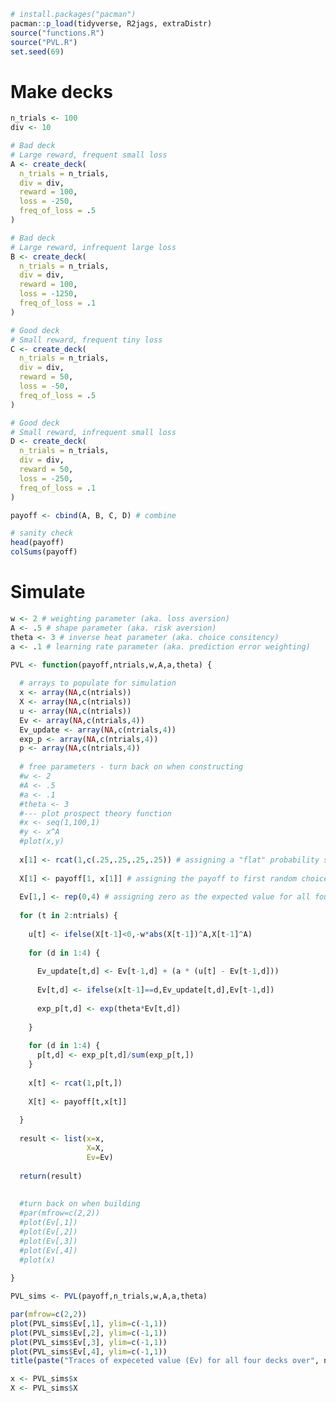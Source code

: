 ```r
# install.packages("pacman") 
pacman::p_load(tidyverse, R2jags, extraDistr)
source("functions.R")
source("PVL.R")
set.seed(69)
```

# Make decks
```r
n_trials <- 100
div <- 10

# Bad deck
# Large reward, frequent small loss
A <- create_deck(
  n_trials = n_trials,
  div = div,
  reward = 100,
  loss = -250,
  freq_of_loss = .5
)

# Bad deck
# Large reward, infrequent large loss
B <- create_deck(
  n_trials = n_trials,
  div = div,
  reward = 100, 
  loss = -1250,
  freq_of_loss = .1
)

# Good deck
# Small reward, frequent tiny loss
C <- create_deck(
  n_trials = n_trials,
  div = div,
  reward = 50, 
  loss = -50,
  freq_of_loss = .5
)

# Good deck
# Small reward, infrequent small loss
D <- create_deck(
  n_trials = n_trials,
  div = div,
  reward = 50,
  loss = -250,
  freq_of_loss = .1
)

payoff <- cbind(A, B, C, D) # combine
```

```r
# sanity check
head(payoff)
colSums(payoff) 
```

# Simulate

```r
w <- 2 # weighting parameter (aka. loss aversion)
A <- .5 # shape parameter (aka. risk aversion)
theta <- 3 # inverse heat parameter (aka. choice consitency)
a <- .1 # learning rate parameter (aka. prediction error weighting)
```

```r
PVL <- function(payoff,ntrials,w,A,a,theta) {
  
  # arrays to populate for simulation
  x <- array(NA,c(ntrials))
  X <- array(NA,c(ntrials))
  u <- array(NA,c(ntrials))
  Ev <- array(NA,c(ntrials,4))
  Ev_update <- array(NA,c(ntrials,4))
  exp_p <- array(NA,c(ntrials,4))
  p <- array(NA,c(ntrials,4))
  
  # free parameters - turn back on when constructing
  #w <- 2
  #A <- .5
  #a <- .1
  #theta <- 3
  #--- plot prospect theory function
  #x <- seq(1,100,1)
  #y <- x^A
  #plot(x,y)
  
  x[1] <- rcat(1,c(.25,.25,.25,.25)) # assigning a "flat" probability structure to the first choice (i.e. random choice between the four decks)
  
  X[1] <- payoff[1, x[1]] # assigning the payoff to first random choice
  
  Ev[1,] <- rep(0,4) # assigning zero as the expected value for all four decks at the first "random" choice 
  
  for (t in 2:ntrials) {
    
    u[t] <- ifelse(X[t-1]<0,-w*abs(X[t-1])^A,X[t-1]^A)
    
    for (d in 1:4) {
      
      Ev_update[t,d] <- Ev[t-1,d] + (a * (u[t] - Ev[t-1,d]))
      
      Ev[t,d] <- ifelse(x[t-1]==d,Ev_update[t,d],Ev[t-1,d])
      
      exp_p[t,d] <- exp(theta*Ev[t,d])
      
    }
    
    for (d in 1:4) {
      p[t,d] <- exp_p[t,d]/sum(exp_p[t,])
    }
    
    x[t] <- rcat(1,p[t,])
    
    X[t] <- payoff[t,x[t]]
    
  }
  
  result <- list(x=x,
                 X=X,
                 Ev=Ev)
  
  return(result)
  
  
  #turn back on when building
  #par(mfrow=c(2,2))
  #plot(Ev[,1])
  #plot(Ev[,2])
  #plot(Ev[,3])
  #plot(Ev[,4])
  #plot(x)
  
}
```

```r
PVL_sims <- PVL(payoff,n_trials,w,A,a,theta)
```


```r
par(mfrow=c(2,2))
plot(PVL_sims$Ev[,1], ylim=c(-1,1))
plot(PVL_sims$Ev[,2], ylim=c(-1,1))
plot(PVL_sims$Ev[,3], ylim=c(-1,1))
plot(PVL_sims$Ev[,4], ylim=c(-1,1))
title(paste("Traces of expeceted value (Ev) for all four decks over", n_trials, "trials"), line = -1, outer = TRUE)

x <- PVL_sims$x
X <- PVL_sims$X
```


